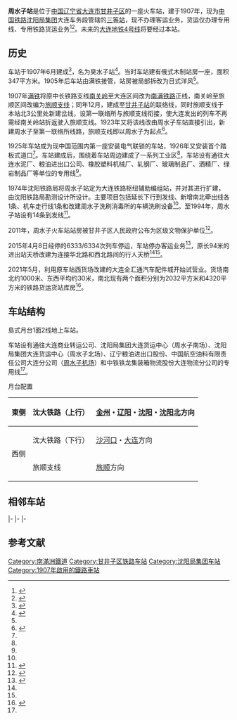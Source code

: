 {{Infobox China railway station
| 车站名称 = 周水子站
| 图片 = CR Zhoushuizi Station.JPG
| 图片介绍 = 
| 其他名称 = 
| 车站拼音 = Zhoushuizi
| 英文名称 = Zhoushuizi Railway Station
| 车站代码 = 53555
| 电报码 = ZIT<ref>{{cite book|author=铁道部电子计算技术中心, 铁道部运输局|title=铁路车站站名代码表：TMIS使用|publisher=中国铁道出版社|location=北京|year=1998|isbn=9787113030995|pages=129}}</ref>
| 拼音码 = ZSZ
| 车站位置 = [[中华人民共和国|中国]][[辽宁省|辽宁省]][[大连市|大连市]][[甘井子区|甘井子区]]周水子廣場8號
| 坐标 = {{coord|38|57|23.40|N|121|33|39.24|E|display=inline,title}}
| 归属 = [[沈阳局集团|沈阳局集团]]大连车务段
| 线路 = [[沈大铁路|沈大铁路]]、[[旅顺支线|旅顺支线]]
| 车站等级 = [[三等站_(中国)|三等站]]
| 股道数目 = 8
}}
'''周水子站'''是位于[[中国|中国]][[辽宁省|辽宁省]][[大连市|大连市]][[甘井子区|甘井子区]]的一座火车站，建于1907年，现为[[中国铁路沈阳局集团|中国铁路沈阳局集团]]大连车务段管辖的[[三等站_(中国)|三等站]]，现不办理客运业务，货运仅办理专用线、专用铁路货运业务<ref name="h1">{{cite book|author1=王琨|author2=崔岩|title=历史建筑保护性修复的可逆性与保护策略的最小干预探讨——以大连周水子火车站修复方案为例|work=当代建筑|date=2020-10-05}}</ref><ref name="95306info">{{cite web|url=http://hyfw.95306.cn/hyinfo/action/FwcszsAction_index?type=1|title=营业站服务信息查询|publisher=中国铁路95306网|access-date=2021-05-22|archive-date=2018-09-14|archive-url=https://web.archive.org/web/20180914133603/http://hyfw.95306.cn/hyinfo/action/FwcszsAction_index?type=1|dead-url=no}}</ref>。未来的[[大连地铁4号线|大连地铁4号线]]将要经过本站。

==历史==
车站于1907年6月建成<ref name="sc">{{cite book|author=大连地方志编纂委员会办公室|title=大连市情|publisher=天津人民出版社|year=1987|isbn=7-201-00121-3}}</ref>{{rp|113}}，名为臭水子站<ref>{{cite book|author1=今尾恵介|author2=原武史|title=日本鉄道旅行地図帳　歴史編成　満洲・樺太|publisher=新潮社|year=2009|isbn=978-4-10-790033-3}}</ref>。当时车站建有俄式木制站房一座，面积347平方米。1905年后车站由满铁接管，站房被局部拆改为日式洋风<ref name="h1"/>。

1907年[[满铁|满铁]]将原中长铁路支线[[南关岭站_(国铁)|南关岭]]至大连区间改为[[南满铁路|南满铁路]]正线，南关岭至旅顺区间改编为[[旅顺支线|旅顺支线]]；同年12月，建成至[[甘井子站|甘井子站]]的联络线，同时旅顺支线于本站北3公里处新建岔线，设第一联络所与旅顺支线衔接，使大连发出的列车不再需经南关岭站折返驶入旅顺支线。1923年又将该线改由周水子车站直接引出，新建周水子至第一联络所线路，旅顺支线即以周水子为起点<ref name="syb">{{cite book|author=沈阳铁路局志编纂委员会编|title=沈阳铁路局志：1891-1995|publisher=中国铁道出版社|year=1997|isbn=7113028152}}</ref>{{rp|267}}。

1925年车站成为现中国范围内第一座安装电气联锁的车站，1926年又安装首个踏板式道口<ref name="syb"/>{{rp|29}}。车站建成后，围绕着车站周边建成了一系列工业区<ref name="h1"/>，车站设有通往大连水泥厂、粮油进出口公司、橡胶塑料机械厂、轧钢厂、玻璃制品厂、酒精厂、绿岩制品厂等单位的专用线<ref name="sc"/>{{rp|117}}。

1974年沈阳铁路局将周水子站定为大连铁路枢纽辅助编组站，并对其进行扩建，由沈阳铁路局勘测设计所设计。主要项目包括延长下行到发线、新增南北牵出线各1条、机车走行线1条和改建周水子洗刷消毒所的车辆洗刷设备<ref name="syb"/>{{rp|325}}。至1994年，周水子站设有14条到发线<ref>{{cite journal|author=于景杰|title=对无线调车设备管、修、用方面的几点做法|work=铁道运输与经济|year=1994}}</ref>。

2011年，周水子火车站站房被甘井子区人民政府公布为区级文物保护单位<ref>{{cite news|title=周水子火车站旧址将加固修缮 面向社会征集珍贵资料|url=http://dl.sina.com.cn/news/shenghuo/2020-08-13/detail-iivhvpwy0739357.shtml|work=大连晚报|publisher=新浪网|date=2020-08-13|accessdate=2021-05-22|archive-date=2021-05-22|archive-url=https://web.archive.org/web/20210522031227/http://dl.sina.com.cn/news/shenghuo/2020-08-13/detail-iivhvpwy0739357.shtml|dead-url=no}}</ref>。

2015年4月8日经停的6333/6334次列车停运，车站停办客运业务<ref>{{cite news|title=大连至庄河的6333次绿皮车今起暂时停运|url=http://dl.sina.com.cn/news/m/2015-04-09/detail-iawzuney2849896.shtml|work=大连晚报|publisher=新浪网|date=2015-04-09|quote=随着6333次列车的暂时停运，周水子和南关岭火车站也将暂停客运业务|accessdate=2021-05-22|archive-date=2021-05-22|archive-url=https://web.archive.org/web/20210522031227/http://dl.sina.com.cn/news/m/2015-04-09/detail-iawzuney2849896.shtml|dead-url=no}}</ref>，原长94米的进出站天桥改建为连接华北路和西北路间的行人天桥<ref name="h1"/><ref name="sc"/>{{rp|113}}。

2021年5月，利用原车站西货场改建的大连全汇通汽车配件城开始试营业。货场南北约1000米、东西平均约30米，南北现有两个面积分别为2032平方米和4320平方米的铁路货运货站库房<ref>{{cite news|title=大连：周水子火车站西货场将成全市最大汽配城|url=http://liaoning.lnd.com.cn/system/2021/04/08/030202467.shtml|work=半岛晨报|publisher=北国网|date=2021-04-08|accessdate=2021-05-22|archive-date=2021-05-22|archive-url=https://web.archive.org/web/20210522032737/http://liaoning.lnd.com.cn/system/2021/04/08/030202467.shtml|dead-url=no}}</ref>。

== 车站结构 ==
島式月台1面2线地上车站。

车站设有通往大连商业转运公司、沈阳局集团大连货运中心（周水子南场）、沈阳局集团大连货运中心（周水子北场）、辽宁粮油进出口股份、中国航空油料有限责任公司大连分公司（[[周水子机场|周水子机场]]）和中铁铁龙集装箱物流股份大连物流分公司的专用线<ref name="95306info"/>。
; 月台配置
{| border="1" cellspacing="0" cellpadding="3" frame="hsides" rules="rows"
|-
! 東侧
| 沈大铁路（上行）
| [[金州站|金州]]・[[辽阳站|辽阳]]・[[沈阳站|沈阳]]・[[沈阳北站|沈阳北]]方向
|-
! rowspan="2"| 西侧
| 沈大铁路（下行）
| [[沙河口站|沙河口]]・[[大连站|大连]]方向
|-
| 旅顺支线
| [[旅顺站|旅顺]]方向
|}

== 相邻车站 ==
{{start rail box|[[File:China_Railways.svg|15px]][[中華人民共和國鐵路運輸|中国铁路]]}}
{{s-inop|[[沙河口站|沙河口站]]|[[大连站|大连站]]方向|rows=2}}
{{s-line|[[沈大铁路|沈大铁路]]<br>← 4.5km 周水子站 6km →}}
{{s-inop|[[南关岭站_(国铁)|南关岭站]]|[[沈阳北站|沈阳北站]]方向}}
|-
{{s-line|[[哈大高速铁路|哈大高速铁路]]<br>← 4.5km 周水子站 8km →}}
{{s-inop|[[大连北站|大连北站]]|[[哈尔滨西站|哈尔滨西站]]方向}}
|-
{{terminus|rows=2}}
{{s-line|[[旅顺支线|旅顺支线]]<br />{{0}} {{0}} {{0}} {{0}} 周水子站 8km →}}
{{s-inop|[[大连西站|大连西站]]|[[旅顺站|旅顺站]]方向}}
|-
{{s-line|周甘联络线<br />{{0}} {{0}} {{0}} {{0}} 周水子站 6km →}}
{{s-inop|[[甘井子站|甘井子站]]}}
{{end box}}

==参考文献==
{{Reflist}}

{{沈大铁路}}
{{旅顺支线|nocat}}

[[Category:南滿洲鐵道|Category:南滿洲鐵道]]
[[Category:甘井子区铁路车站|Category:甘井子区铁路车站]]
[[Category:沈阳局集团车站|Category:沈阳局集团车站]]
[[Category:1907年啟用的鐵路車站|Category:1907年啟用的鐵路車站]]